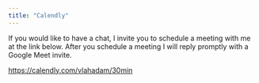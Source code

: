 ```yaml
---
title: "Calendly"
---
```



If you would like to have a chat, I invite you to schedule a meeting with me at the link below. After you schedule a meeting I will reply promptly with a Google Meet invite. 

<https://calendly.com/vlahadam/30min>
